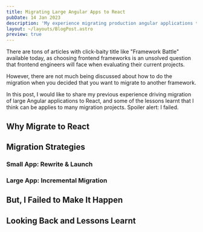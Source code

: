 ```yaml
---
title: Migrating Large Angular Apps to React
pubDate: 14 Jan 2023
description: 'My experience migrating production angular applications to React and lessons learnt in the process'
layout: ~/layouts/BlogPost.astro
preview: true
---
```


There are tons of articles with click-baity title like "Framework Battle" available today, as choosing frontend frameworks is an unsolved question that frontend engineers will face when evaluating their current projects.

However, there are not much being discussed about how to do the migration when you decided that you want to migrate to another framework.

In this post, I would like to share my previous experience driving migration of large Angular applications to React, and some of the lessons learnt that I think can be applies to many migration projects. Spoiler alert: I failed.

## Why Migrate to React

## Migration Strategies

### Small App: Rewrite & Launch

### Large App: Incremental Migration

## But, I Failed to Make It Happen

## Looking Back and Lessons Learnt
